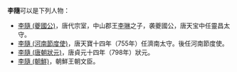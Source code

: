 '''李隨'''可以是下列人物：
<!--注意：从人物活动时代（唐天宝）及范围（河南道）来看，「李隨 (夔國公)」和「[[李隨_(河南節度使)|李隨 (河南節度使)]]」有交集，或为同一人？但经过仔细检索，没有任何来源能直接佐证二者是同一人，职务也无交集，因此目前仅依据来源分别建立条目记述。有待对该主题有深入了解的编者核查更多来源并确认问题。-->
* [[李隨_(夔國公)|李隨 (夔國公)]]，唐代宗室，中山郡王[[李琳|李琳]]之子，袭夔國公，唐天宝中任靈昌太守。
* [[李隨_(河南節度使)|李隨 (河南節度使)]]，唐天寶十四年（755年）任濟南太守。後任河南節度使。
* [[李隨_(唐朝狀元)|李隨 (唐朝狀元)]]，唐貞元十四年（798年）狀元。
* [[李隨_(朝鮮)|李隨 (朝鮮)]]，朝鮮王朝文臣。

{{disambig|Cat=二字李姓人名消歧義|sui}}